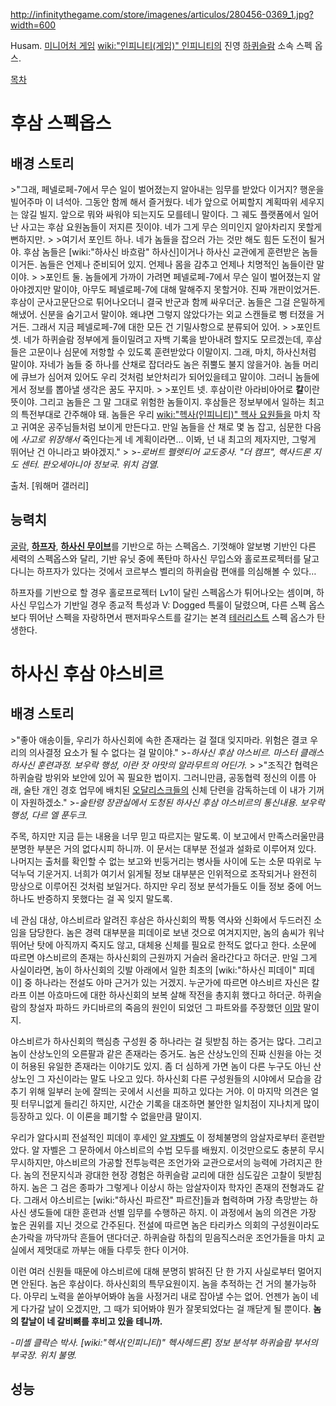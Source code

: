 http://infinitythegame.com/store/imagenes/articulos/280456-0369_1.jpg?width=600

Husam. [[미니어처 게임]] [[wiki:"인피니티(게임)" 인피니티]]의 진영 [[하퀴슬람]] 소속 스펙 옵스.

[[목차]]
= 후삼 스펙옵스 =
== 배경 스토리 ==
>"그래, 페넬로페-7에서 무슨 일이 벌어졌는지 알아내는 임무를 받았다 이거지? 행운을 빌어주마 이 녀석아. 그동안 함께 해서 즐거웠다. 네가 앞으로 어찌할지 계획따위 세우지는 않길 빌지. 앞으로 뭐와 싸워야 되는지도 모를테니 말이다. 그 궤도 플랫폼에서 일어난 사고는 후삼 요원놈들이 저지른 짓이야. 네가 그게 무슨 의미인지 알아차리지 못할게 뻔하지만.
>
>여기서 포인트 하나. 네가 놈들을 잡으러 가는 것만 해도 힘든 도전이 될거야. 후삼 놈들은 [wiki:"하사신 바흐람" 하사신]이거나 하사신 교관에게 훈련받은 놈들이거든. 놈들은 언제나 준비되어 있지. 언제나 몸을 감추고 언제나 치명적인 놈들이란 말이야.
>
>포인트 둘. 놈들에게 가까이 가려면 페넬로페-7에서 무슨 일이 벌어졌는지 알아야겠지만 말이야, 아무도 페넬로페-7에 대해 말해주지 못할거야. 진짜 개판이었거든. 후삼이 군사고문단으로 튀어나오더니 결국 반군과 함께 싸우더군. 놈들은 그걸 은밀하게 해냈어. 신분을 숨기고서 말이야. 왜냐면 그렇지 않았다가는 외교 스캔들로 뻥 터졌을 거거든. 그래서 지금 페넬로페-7에 대한 모든 건 기밀사항으로 분류되어 있어.
>
>포인트 셋. 네가 하퀴슬람 정부에게 들이밀려고 자백 기록을 받아내려 할지도 모르겠는데, 후삼들은 고문이나 심문에 저항할 수 있도록 훈련받았다 이말이지. 그래, 마치, 하사신처럼 말이야. 자네가 놈들 중 하나를 산채로 잡더라도 놈은 쥐뿔도 불지 않을거야. 놈들 머리에 큐브가 심어져 있어도 우리 것처럼 보안처리가 되어있을테고 말이야. 그러니 놈들에게서 정보를 뽑아낼 생각은 꿈도 꾸지마.
>
>포인트 넷. 후삼이란 아라비아어로 '''칼'''이란 뜻이야. 그리고 놈들은 그 말 그대로 위험한 놈들이지. 후삼들은 정보부에서 일하는 최고의 특전부대로 간주해야 돼. 놈들은 우리 [[wiki:"헥사(인피니티)" 헥사 요원]]들을 마치 작고 귀여운 공주님들처럼 보이게 만든다고. 만일 놈들을 산 채로 몇 놈 잡고, 심문한 다음에 ''사고로 위장해서'' 죽인다는게 네 계획이라면… 이봐, 넌 내 최고의 제자지만, 그렇게 뛰어난 건 아니라고 봐야겠지."
>
>-''로버트 펠렛티어 교도중사. "더 캠프", 헥사드론 지도 센터. 판오세아니아 정보국. 위치 검열.''

출처. [워해머 갤러리]

== 능력치 ==
[[굴람]], '''[[하프자]]''', '''[[하사신 무이브]]'''를 기반으로 하는 스펙옵스. 기껏해야 알보병 기반인 다른 세력의 스펙옵스와 달리, 기반 유닛 중에 폭탄마 하사신 무입스와 홀로프로젝터를 달고 다니는 하프자가 있다는 것에서 코르부스 벨리의 하퀴슬람 편애를 의심해볼 수 있다…

하프자를 기반으로 할 경우 홀로프로젝터 Lv1이 달린 스펙옵스가 튀어나오는 셈이며, 하사신 무입스가 기반일 경우 종교적 특성과 V: Dogged 특룰이 달렸으며, 다른 스펙 옵스보다 뛰어난 스펙을 자랑하면서 팬저파우스트를 갈기는 본격 [[테러리스트]] 스펙 옵스가 탄생한다.

= 하사신 후삼 야스비르 =

== 배경 스토리 ==

>"좋아 애송이들, 우리가 하사신회에 속한 존재라는 걸 절대 잊지마라. 위험은 결코 우리의 의사결정 요소가 될 수 없다는 걸 말이야."
>''-하사신 후삼 야스비르. 마스터 클래스 하사신 훈련과정. 보우락 행성, 이란 잣 아맛의 알라무트의 어딘가.''
>
>"조직간 협력은 하퀴슬람 방위와 보안에 있어 꼭 필요한 법이지. 그러니만큼, 공동협력 정신의 이름 아래, 술탄 개인 경호 업무에  배치된 [[오달리스크]]들의 신체 단련을 감독하는데 이 내가 기꺼이 자원하겠소."
>''-술탄령 장관실에서 도청된 하사신 후삼 야스비르의 통신내용. 보우락 행성, 다르 엘 푼두크.''

주목, 하지만 지금 듣는 내용을 너무 믿고 따르지는 말도록. 이 보고에서 만족스러울만큼 분명한 부분은 거의 없다시피 하니까. 이 문서는 대부분 전설과 설화로 이루어져 있다. 나머지는 출처를 확인할 수 없는 보고와 빈둥거리는 병사들 사이에 도는 소문 따위로 누덕누덕 기운거지. 너희가 여기서 읽게될 정보 대부분은 인위적으로 조작되거나 완전히 망상으로 이루어진 것처럼 보일거다. 하지만 우리 정보 분석가들도 이들 정보 중에 어느 하나도 반증하지 못했다는 걸 꼭 잊지 말도록. 

네 관심 대상, 야스비르라 알려진 후삼은 하사신회의 짝퉁 역사와 신화에서 두드러진 소임을 담당한다. 놈은 경력 대부분을 피데이로 보낸 것으로 여겨지지만, 놈의 솜씨가 워낙 뛰어난 탓에 아직까지 죽지도 않고, 대체용 신체를 필요로 한적도 없다고 한다. 소문에 따르면 야스비르의 존재는 하사신회의 근원까지 거슬러 올라간다고 하더군. 만일 그게 사실이라면, 놈이 하사신회의 깃발 아래에서 일한 최초의 [wiki:"하사신 피데이" 피데이] 중 하나라는 전설도 아마 근거가 있는 거겠지. 누군가에 따르면 야스비르 자신은 칼라프 이븐 아흐마드에 대한 하사신회의 보복 살해 작전을 총지휘 했다고 하더군. 하퀴슬람의 창설자 파하드 카디바르의 죽음의 원인이 되었던 그 파트와를 주장했던 [[이맘]] 말이지. 

야스비르가 하사신회의 핵심층 구성원 중 하나라는 걸 뒷받침 하는 증거는 많다. 그리고 놈이 산상노인의 오른팔과 같은 존재라는 증거도. 놈은 산상노인의 진짜 신원을 아는 것이 허용된 유일한 존재라는 이야기도 있지. 좀 더 심하게 가면 놈이 다른 누구도 아닌 산상노인 그 자신이라는 말도 나오고 있다. 하사신회 다른 구성원들의 시야에서 모습을 감추기 위해 일부러 눈에 잘띄는 곳에서 시선을 피하고 있다는 거야. 이 마지막 의견은 얼핏 터무니없게 들리긴 하지만, 시간순 기록을 대조하면 불안한 일치점이 지나치게 많이 등장하고 있다. 이 이론을 폐기할 수 없을만큼 말이지.

우리가 알다시피 전설적인 피데이 후세인 [[알 쟈벨]]도 이 정체불명의 암살자로부터 훈련받았다. 알 자벨은 그 문하에서 야스비르의 수법 모두를 배웠지. 이것만으로도 충분히 무시무시하지만, 야스비르의 가공할 전투능력은 조언가와 교관으로서의 능력에 가려지곤 한다. 놈의 전문지식과 광대한 현장 경험은 하퀴슬람 교리에 대한 심도깊은 고찰이 뒷받침하지. 놈은 그 검은 종파가 그렇게나 이상시 하는 암살자이자 학자인 존재의 전형과도 같다. 그래서 야스비르는 [wiki:"하사신 파르잔" 파르잔]들과 협력하며 가장 촉망받는 하사신 생도들에 대한 훈련과 선별 임무를 수행하곤 하지. 이 과정에서 놈의 의견은 가장 높은 권위를 지닌 것으로 간주된다. 전설에 따르면 놈은 타리카스 의회의 구성원이라도 손가락을 까닥까닥 흔들어 댄다더군. 하퀴슬람 하칩의 믿음직스러운 조언가들을 마치 교실에서 제멋대로 까부는 애들 다루듯 한다 이거야.

이런 여러 신원들 때문에 야스비르에 대해 분명히 밝혀진 단 한 가지 사실로부터 멀어지면 안된다. 놈은 후삼이다. 하사신회의 특무요원이지. 놈을 추적하는 건 거의 불가능하다. 아무리 노력을 쏟아부어봐야 놈을 사정거리 내로 잡아낼 수는 없어. 언젠가 놈이 네게 다가갈 날이 오겠지만, 그 때가 되어봐야 뭔가 잘못되었다는 걸 깨닫게 될 뿐이다. '''놈의 칼날이 네 갈비뼈를 후비고 있을 테니까.'''

''-미셸 클락슨 박사. [wiki:"헥사(인피니티)" 헥사헤드론] 정보 분석부 하퀴슬람 부서의 부국장. 위치 불명.''

== 성능 ==
